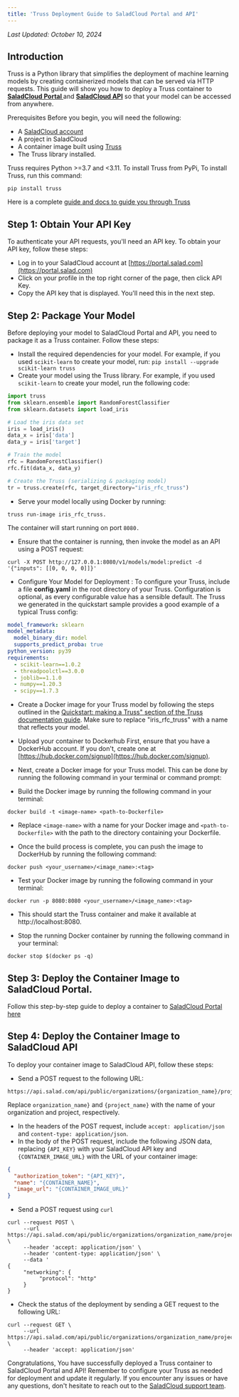 ```yaml
---
title: 'Truss Deployment Guide to SaladCloud Portal and API'
---
```


_Last Updated: October 10, 2024_

## Introduction

Truss is a Python library that simplifies the deployment of machine learning models by creating containerized models
that can be served via HTTP requests. This guide will show you how to deploy a Truss container to
**[SaladCloud Portal ](http://portal.salad.com)** and **[SaladCloud API](/reference/api-usage)** so that your model can
be accessed from anywhere.

Prerequisites Before you begin, you will need the following:

- A [SaladCloud account](http://portal.salad.com)
- A project in SaladCloud
- A container image built using [Truss](https://truss.baseten.co/)
- The Truss library installed.

Truss requires Python >=3.7 and \<3.11. To install Truss from PyPi, To install Truss, run this command:

```shell
pip install truss
```

Here is a complete [guide and docs to guide you through Truss](https://truss.baseten.co)

## Step 1: Obtain Your API Key

To authenticate your API requests, you'll need an API key. To obtain your API key, follow these steps:

- Log in to your SaladCloud account at [https://portal.salad.com](https://portal.salad.com)
- Click on your profile in the top right corner of the page, then click API Key.
- Copy the API key that is displayed. You'll need this in the next step.

## Step 2: Package Your Model

Before deploying your model to SaladCloud Portal and API, you need to package it as a Truss container. Follow these
steps:

- Install the required dependencies for your model. For example, if you used `scikit-learn` to create your model, run:
  `pip install --upgrade scikit-learn truss`
- Create your model using the Truss library. For example, if you used `scikit-learn` to create your model, run the
  following code:

```python
import truss
from sklearn.ensemble import RandomForestClassifier
from sklearn.datasets import load_iris

# Load the iris data set
iris = load_iris()
data_x = iris['data']
data_y = iris['target']

# Train the model
rfc = RandomForestClassifier()
rfc.fit(data_x, data_y)

# Create the Truss (serializing & packaging model)
tr = truss.create(rfc, target_directory="iris_rfc_truss")
```

- Serve your model locally using Docker by running:

```shell
truss run-image iris_rfc_truss.
```

The container will start running on port `8080.`

- Ensure that the container is running, then invoke the model as an API using a POST request:

```shell
curl -X POST http://127.0.0.1:8080/v1/models/model:predict -d '{"inputs": [[0, 0, 0, 0]]}'
```

- Configure Your Model for Deployment : To configure your Truss, include a file **config.yaml** in the root directory of
  your Truss. Configuration is optional, as every configurable value has a sensible default. The Truss we generated in
  the quickstart sample provides a good example of a typical Truss config:

```yaml
model_framework: sklearn
model_metadata:
  model_binary_dir: model
  supports_predict_proba: true
python_version: py39
requirements:
  - scikit-learn==1.0.2
  - threadpoolctl==3.0.0
  - joblib==1.1.0
  - numpy==1.20.3
  - scipy==1.7.3
```

- Create a Docker image for your Truss model by following the steps outlined in the
  [Quickstart: making a Truss" section of the Truss documentation guide](https://truss.baseten.co/). Make sure to
  replace "iris_rfc_truss" with a name that reflects your model.

- Upload your container to Dockerhub First, ensure that you have a DockerHub account. If you don't, create one at
  [https://hub.docker.com/signup](https://hub.docker.com/signup).

- Next, create a Docker image for your Truss model. This can be done by running the following command in your terminal
  or command prompt:

- Build the Docker image by running the following command in your terminal:

```shell
docker build -t <image-name> <path-to-Dockerfile>
```

- Replace `<image-name>` with a name for your Docker image and `<path-to-Dockerfile>` with the path to the directory
  containing your Dockerfile.

- Once the build process is complete, you can push the image to DockerHub by running the following command:

```shell
docker push <your_username>/<image_name>:<tag>
```

- Test your Docker image by running the following command in your terminal:

```shell
docker run -p 8080:8080 <your_username>/<image_name>:<tag>
```

- This should start the Truss container and make it available at http\://localhost:8080.

- Stop the running Docker container by running the following command in your terminal:

```shell
docker stop $(docker ps -q)
```

## Step 3: Deploy the Container Image to SaladCloud Portal.

Follow this step-by-step guide to deploy a container to
[SaladCloud Portal here](/container-engine/tutorials/machine-learning/how-to-deploy-a-truss-container-to-salad-portal-and-api)

## Step 4: Deploy the Container Image to SaladCloud API

To deploy your container image to SaladCloud API, follow these steps:

- Send a POST request to the following URL:

```http
https://api.salad.com/api/public/organizations/{organization_name}/projects/{project_name}/containers
```

Replace `organization_name}` and `{project_name}` with the name of your organization and project, respectively.

- In the headers of the POST request, include `accept: application/json` and `content-type: application/json`.
- In the body of the POST request, include the following JSON data, replacing `{API_KEY}` with your SaladCloud API key
  and `{CONTAINER_IMAGE_URL}` with the URL of your container image:

```json
{
  "authorization_token": "{API_KEY}",
  "name": "{CONTAINER_NAME}",
  "image_url": "{CONTAINER_IMAGE_URL}"
}
```

- Send a POST request using `curl`

```shell
curl --request POST \
     --url https://api.salad.com/api/public/organizations/organization_name/projects/project_name/containers \
     --header 'accept: application/json' \
     --header 'content-type: application/json' \
     --data '
{
     "networking": {
          "protocol": "http"
     }
}
```

- Check the status of the deployment by sending a GET request to the following URL:

```shell
curl --request GET \
     --url https://api.salad.com/api/public/organizations/organization_name/projects/project_name/containers/container_group_name \
     --header 'accept: application/json'
```

Congratulations, You have successfully deployed a Truss container to SaladCloud Portal and API! Remember to configure
your Truss as needed for deployment and update it regularly. If you encounter any issues or have any questions, don't
hesitate to reach out to the [SaladCloud support team](Mailto:cloud@salad.com).
